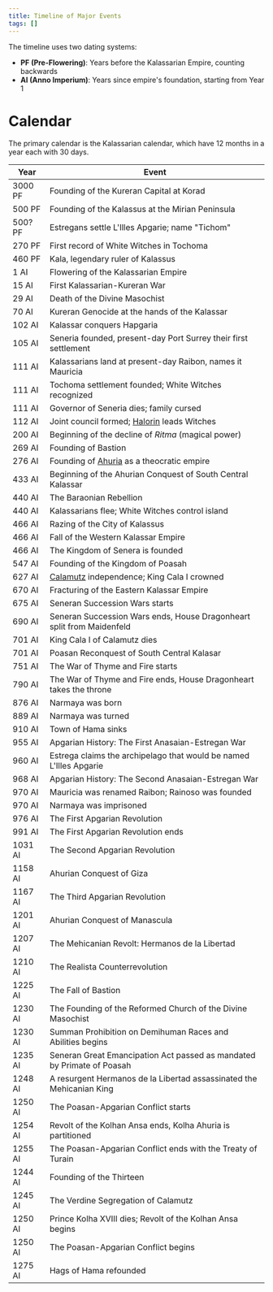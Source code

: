 ```yaml
---
title: Timeline of Major Events
tags: []
---
```



The timeline uses two dating systems:

- **PF (Pre-Flowering)**: Years before the Kalassarian Empire, counting
  backwards
- **AI (Anno Imperium)**: Years since empire's foundation, starting from Year 1

# Calendar

The primary calendar is the Kalassarian calendar, which have 12 months in a year
each with 30 days.

| Year    | Event                                                                  |
| ------- | ---------------------------------------------------------------------- |
| 3000 PF | Founding of the Kureran Capital at Korad                               |
| 500 PF  | Founding of the Kalassus at the Mirian Peninsula                       |
| 500? PF | Estregans settle L'Illes Apgarie; name "Tichom"                        |
| 270 PF  | First record of White Witches in Tochoma                               |
| 460 PF  | Kala, legendary ruler of Kalassus                                      |
| 1 AI    | Flowering of the Kalassarian Empire                                    |
| 15 AI   | First Kalassarian-Kureran War                                          |
| 29 AI   | Death of the Divine Masochist                                          |
| 70 AI   | Kureran Genocide at the hands of the Kalassar                          |
| 102 AI  | Kalassar conquers Hapgaria                                             |
| 105 AI  | Seneria founded, present-day Port Surrey their first settlement        |
| 111 AI  | Kalassarians land at present-day Raibon, names it Mauricia             |
| 111 AI  | Tochoma settlement founded; White Witches recognized                   |
| 111 AI  | Governor of Seneria dies; family cursed                                |
| 112 AI  | Joint council formed; [Halorin](./characters/hama.mdx) leads Witches    |
| 200 AI  | Beginning of the decline of _Ritma_ (magical power)                    |
| 269 AI  | Founding of Bastion                                                    |
| 276 AI  | Founding of [Ahuria](./locations/ahuria.mdx) as a theocratic empire     |
| 433 AI  | Beginning of the Ahurian Conquest of South Central Kalassar            |
| 440 AI  | The Baraonian Rebellion                                                |
| 440 AI  | Kalassarians flee; White Witches control island                        |
| 466 AI  | Razing of the City of Kalassus                                         |
| 466 AI  | Fall of the Western Kalassar Empire                                    |
| 466 AI  | The Kingdom of Senera is founded                                       |
| 547 AI  | Founding of the Kingdom of Poasah                                      |
| 627 AI  | [Calamutz](./locations/calamutz.mdx) independence; King Cala I crowned  |
| 670 AI  | Fracturing of the Eastern Kalassar Empire                              |
| 675 AI  | Seneran Succession Wars starts                                         |
| 690 AI  | Seneran Succession Wars ends, House Dragonheart split from Maidenfeld  |
| 701 AI  | King Cala I of Calamutz dies                                           |
| 701 AI  | Poasan Reconquest of South Central Kalasar                             |
| 751 AI  | The War of Thyme and Fire starts                                       |
| 790 AI  | The War of Thyme and Fire ends, House Dragonheart takes the throne     |
| 876 AI  | Narmaya was born                                                       |
| 889 AI  | Narmaya was turned                                                     |
| 910 AI  | Town of Hama sinks                                                     |
| 955 AI  | Apgarian History: The First Anasaian-Estregan War                      |
| 960 AI  | Estrega claims the archipelago that would be named L'Illes Apgarie     |
| 968 AI  | Apgarian History: The Second Anasaian-Estregan War                     |
| 970 AI  | Mauricia was renamed Raibon; Rainoso was founded                       |
| 970 AI  | Narmaya was imprisoned                                                 |
| 976 AI  | The First Apgarian Revolution                                          |
| 991 AI  | The First Apgarian Revolution ends                                     |
| 1031 AI | The Second Apgarian Revolution                                         |
| 1158 AI | Ahurian Conquest of Giza                                               |
| 1167 AI | The Third Apgarian Revolution                                          |
| 1201 AI | Ahurian Conquest of Manascula                                          |
| 1207 AI | The Mehicanian Revolt: Hermanos de la Libertad                         |
| 1210 AI | The Realista Counterrevolution                                         |
| 1225 AI | The Fall of Bastion                                                    |
| 1230 AI | The Founding of the Reformed Church of the Divine Masochist            |
| 1230 AI | Summan Prohibition on Demihuman Races and Abilities begins             |
| 1235 AI | Seneran Great Emancipation Act passed as mandated by Primate of Poasah |
| 1248 AI | A resurgent Hermanos de la Libertad assassinated the Mehicanian King   |
| 1250 AI | The Poasan-Apgarian Conflict starts                                    |
| 1254 AI | Revolt of the Kolhan Ansa ends, Kolha Ahuria is partitioned            |
| 1255 AI | The Poasan-Apgarian Conflict ends with the Treaty of Turain            |
| 1244 AI | Founding of the Thirteen                                               |
| 1245 AI | The Verdine Segregation of Calamutz                                    |
| 1250 AI | Prince Kolha XVIII dies; Revolt of the Kolhan Ansa begins              |
| 1250 AI | The Poasan-Apgarian Conflict begins                                    |
| 1275 AI | Hags of Hama refounded                                                 |
